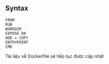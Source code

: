 
## Syntax

```docker
FROM
RUN
WORKDIR
EXPOSE 80
ADD = COPY
ENTRYPOINT
CMD
```

<Callout type='warning' emoji='⚠️'>
  Tài liệu về Dockerfile sẽ tiếp tục được cập nhật
</Callout>
